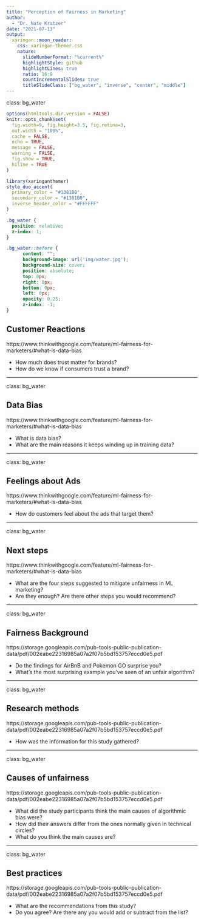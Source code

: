 ```yaml
---
title: "Perception of Fairness in Marketing"
author: 
  - "Dr. Nate Kratzer"
date: "2021-07-13"
output:
  xaringan::moon_reader:
    css: xaringan-themer.css
    nature:
      slideNumberFormat: "%current%"
      highlightStyle: github
      highlightLines: true
      ratio: 16:9
      countIncrementalSlides: true
      titleSlideClass: ["bg_water", "inverse", "center", "middle"]
---
```


class: bg_water

```r
options(htmltools.dir.version = FALSE)
knitr::opts_chunk$set(
  fig.width=9, fig.height=3.5, fig.retina=3,
  out.width = "100%",
  cache = FALSE,
  echo = TRUE,
  message = FALSE, 
  warning = FALSE,
  fig.show = TRUE,
  hiline = TRUE
)
```

```r
library(xaringanthemer)
style_duo_accent(
  primary_color = "#1381B0",
  secondary_color = "#1381B0",
  inverse_header_color = "#FFFFFF"
)
```

```css
.bg_water {
  position: relative;
  z-index: 1;
}

.bg_water::before {    
      content: "";
      background-image: url('img/water.jpg');
      background-size: cover;
      position: absolute;
      top: 0px;
      right: 0px;
      bottom: 0px;
      left: 0px;
      opacity: 0.25;
      z-index: -1;
}
```

## Customer Reactions

https://www.thinkwithgoogle.com/feature/ml-fairness-for-marketers/#what-is-data-bias

- How much does trust matter for brands?
- How do we know if consumers trust a brand?


---

class: bg_water

## Data Bias

https://www.thinkwithgoogle.com/feature/ml-fairness-for-marketers/#what-is-data-bias

- What is data bias?
- What are the main reasons it keeps winding up in training data?

---

class: bg_water

## Feelings about Ads

https://www.thinkwithgoogle.com/feature/ml-fairness-for-marketers/#what-is-data-bias

- How do customers feel about the ads that target them?

---

class: bg_water

## Next steps

https://www.thinkwithgoogle.com/feature/ml-fairness-for-marketers/#what-is-data-bias

- What are the four steps suggested to mitigate unfairness in ML marketing?
- Are they enough? Are there other steps you would recommend?

---

class: bg_water

## Fairness Background

https://storage.googleapis.com/pub-tools-public-publication-data/pdf/002eabe22316985a07a2f07b5bd153757eccd0e5.pdf

- Do the findings for AirBnB and Pokemon GO surprise you? 
- What's the most surprising example you've seen of an unfair algorithm?

---

class: bg_water

## Research methods

https://storage.googleapis.com/pub-tools-public-publication-data/pdf/002eabe22316985a07a2f07b5bd153757eccd0e5.pdf

- How was the information for this study gathered?

---

class: bg_water

## Causes of unfairness

https://storage.googleapis.com/pub-tools-public-publication-data/pdf/002eabe22316985a07a2f07b5bd153757eccd0e5.pdf

- What did the study participants think the main causes of algorithmic bias were?
- How did their answers differ from the ones normally given in technical circles?
- What do you think the main causes are?

---

class: bg_water

## Best practices

https://storage.googleapis.com/pub-tools-public-publication-data/pdf/002eabe22316985a07a2f07b5bd153757eccd0e5.pdf

- What are the recommendations from this study?
- Do you agree? Are there any you would add or subtract from the list?





